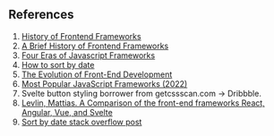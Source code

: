 ## References

1. <a class='hover:underline' href="https://blog.logrocket.com/history-of-frontend-frameworks/" target="_blank">History of Frontend Frameworks</a>
2. <a class='hover:underline' href="https://www.youtube.com/watch?v=Kzeog8yTFaE" target="_blank">A Brief History of Frontend Frameworks</a>
3. <a class='hover:underline' href="https://www.pzuraq.com/blog/four-eras-of-javascript-framework" target="_blank">Four Eras of Javascript Frameworks</a>
4. <a class='hover:underline' href="https://stackoverflow.com/questions/10123953/how-to-sort-an-object-array-by-date-property" target="_blank">How to sort by date</a>
5. <a class='hover:underline' href="https://www.epineda.net/the-evolution-of-front-end-development/" target="_blank">The Evolution of Front-End Development</a>
6. <a class='hover:underline' href="[https://stackoverflow.com/questions/10123953/how-to-sort-an-object-array-by-date-property](https://hackr.io/blog/best-javascript-frameworks)" target="_blank">Most Popular JavaScript Frameworks (2022)</a>
7. Svelte button styling borrower from getcssscan.com -> Dribbble.
8. <a class='hover:underline' href="[https://urn.fi/URN:NBN:fi-fe202005183821://urn.fi/URN:NBN:fi-fe2020051838212]" target="_blank">Levlin, Mattias.  A Comparison of the front-end frameworks React, Angular, Vue, and Svelte </a>
9. <a class='hover:underline' href="https://stackoverflow.com/questions/10123953/how-to-sort-an-object-array-by-date-property" target="_blank">Sort by date stack overflow post</a>
